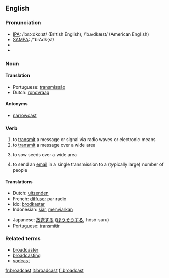 ==English==

=== Pronunciation ===
*[[w:IPA|IPA]]: /ˈbrɔːdkɑːst/ (British English), /ˈbɹʌdkæst/ (American English)
*[[w:SAMPA|SAMPA]]: /"brAdk{st/
*{{audio|en-us-broadcast.ogg|Audio (US)}}
*{{audio|en-ca-broadcast.ogg|Audio (CA)}}

=== Noun ===
{{en-noun-reg}}

==== Translation ====
*Portuguese: [[transmissão]] {{f}}
*Dutch: [[rondvraag]]

====Antonyms====
*[[narrowcast]]

=== Verb ===
{{irregverb|broadcast|[[broadcasts]]|[[broadcast]]|[[broadcast]]|[[broadcasting]]}}

# to [[transmit]] a message or signal via radio waves or electronic means
# to [[transmit]] a message over a wide area
#{{archaic}} to sow seeds over a wide area
# to send an [[email]] in a single transmission to a (typically large) number of people 

==== Translations ====
{{top}}
*Dutch: [[uitzenden]]
*French: [[diffuser]] par radio
*Ido: [[brodkastar]]
*Indonesian: [[siar]], [[siar|menyiarkan]]
{{mid}}
*Japanese: [[放送]]する ([[ほうそう]]する, hōsō-suru)
*Portuguese: [[transmitir]]
{{bottom}}


===Related terms===
*[[broadcaster]]
*[[broadcasting]]
*[[vodcast]]

[[fr:broadcast]]
[[it:broadcast]]
[[fi:broadcast]]